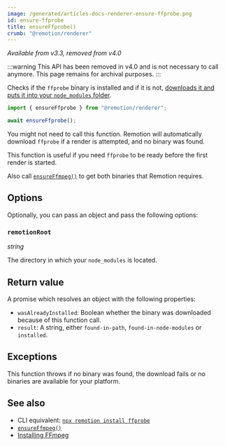 ```yaml
---
image: /generated/articles-docs-renderer-ensure-ffprobe.png
id: ensure-ffprobe
title: ensureFfprobe()
crumb: "@remotion/renderer"
---
```


_Available from v3.3, removed from v4.0_

:::warning
This API has been removed in v4.0 and is not necessary to call anymore. This page remains for archival purposes.
:::

Checks if the `ffprobe` binary is installed and if it is not, [downloads it and puts it into your `node_modules` folder](/docs/ffmpeg).

```ts title="ensure.mjs"
import { ensureFfprobe } from "@remotion/renderer";

await ensureFfprobe();
```

You might not need to call this function. Remotion will automatically download `ffprobe` if a render is attempted, and no binary was found.

This function is useful if you need `ffprobe` to be ready before the first render is started.

Also call [`ensureFfmpeg()`](/docs/renderer/ensure-ffmpeg) to get both binaries that Remotion requires.

## Options

Optionally, you can pass an object and pass the following options:

### `remotionRoot`

_string_

The directory in which your `node_modules` is located.

## Return value

A promise which resolves an object with the following properties:

- `wasAlreadyInstalled`: Boolean whether the binary was downloaded because of this function call.
- `result`: A string, either `found-in-path`, `found-in-node-modules` or `installed`.

## Exceptions

This function throws if no binary was found, the download fails or no binaries are available for your platform.

## See also

- CLI equivalent: [`npx remotion install ffprobe`](/docs/cli/install)
- [`ensureFfmpeg()`](/docs/renderer/ensure-ffmpeg)
- [Installing FFmpeg](/docs/ffmpeg)
